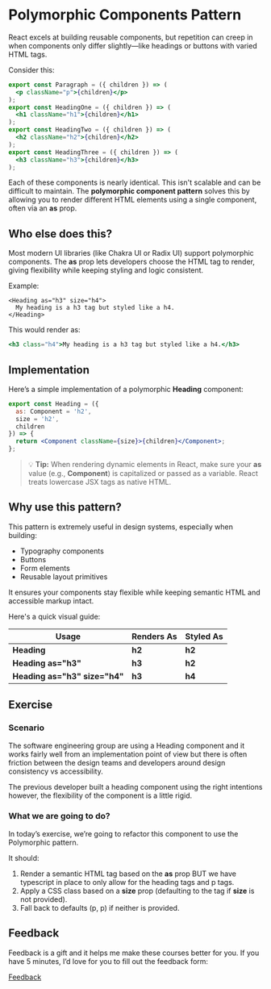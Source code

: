 
<Meta title="Lessons/🥈 Silver/Polymorphic Components/01-Lesson" />

# Polymorphic Components Pattern

React excels at building reusable components, but repetition can creep in when components only differ slightly—like headings or buttons with varied HTML tags.

Consider this:

```jsx
export const Paragraph = ({ children }) => (
  <p className="p">{children}</p>
);
export const HeadingOne = ({ children }) => (
  <h1 className="h1">{children}</h1>
);
export const HeadingTwo = ({ children }) => (
  <h2 className="h2">{children}</h2>
);
export const HeadingThree = ({ children }) => (
  <h3 className="h3">{children}</h3>
);
```

Each of these components is nearly identical. This isn't scalable and can be difficult to maintain. The **polymorphic component pattern** solves this by allowing you to render different HTML elements using a single component, often via an **as** prop.

## Who else does this?

Most modern UI libraries (like Chakra UI or Radix UI) support polymorphic components. The **as** prop lets developers choose the HTML tag to render, giving flexibility while keeping styling and logic consistent.

Example:

```JSX
<Heading as="h3" size="h4">
  My heading is a h3 tag but styled like a h4.
</Heading>
```

This would render as:

```jsx
<h3 class="h4">My heading is a h3 tag but styled like a h4.</h3>
```

## Implementation

Here’s a simple implementation of a polymorphic **Heading** component:

```jsx
export const Heading = ({
  as: Component = 'h2',
  size = 'h2',
  children
}) => {
  return <Component className={size}>{children}</Component>;
};
```

> 💡 **Tip:** When rendering dynamic elements in React, make sure your **as** value (e.g., **Component**) is capitalized or passed as a variable. React treats lowercase JSX tags as native HTML.

## Why use this pattern?

This pattern is extremely useful in design systems, especially when building:

- Typography components
- Buttons
- Form elements
- Reusable layout primitives

It ensures your components stay flexible while keeping semantic HTML and accessible markup intact.

Here's a quick visual guide:

| Usage                         | Renders As | Styled As |
| ----------------------------- | ---------- | --------- |
| **Heading**                   | **h2**     | **h2**    |
| **Heading as="h3"**           | **h3**     | **h2**    |
| **Heading as="h3" size="h4"** | **h3**     | **h4**    |

## Exercise

### Scenario

The software engineering group are using a Heading component and it works fairly well from an implementation point of view but there is often friction between the design teams and developers around design consistency vs accessibility.

The previous developer built a heading component using the right intentions however, the flexibility of the component is a little rigid.

### What we are going to do?

In today’s exercise, we’re going to refactor this component to use the Polymorphic pattern.

It should:

1. Render a semantic HTML tag based on the **as** prop BUT we have typescript in place to only allow for the heading tags and p tags.
2. Apply a CSS class based on a **size** prop (defaulting to the tag if **size** is not provided).
3. Fall back to defaults (p, p) if neither is provided.

## Feedback

Feedback is a gift and it helps me make these courses better for you. If you have 5 minutes, I’d love for you to fill out the feedback form:

[Feedback](https://github.com/code-mattclaffey/react-design-patterns/issues/new)
